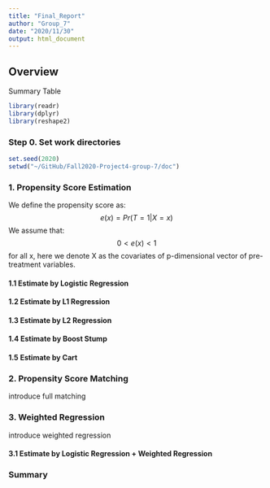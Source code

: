 ```yaml
---
title: "Final_Report"
author: "Group_7"
date: "2020/11/30"
output: html_document
---
```

## Overview
Summary Table

```r
library(readr)
library(dplyr)
library(reshape2)
```

### Step 0. Set work directories
```r
set.seed(2020)
setwd("~/GitHub/Fall2020-Project4-group-7/doc")
```

### 1. Propensity Score Estimation
We define the propensity score as:
$$e(x) = Pr(T =1|X=x)$$
We assume that: 
$$0<e(x)<1$$
for all x, here we denote X as the covariates of p-dimensional vector of pre-treatment variables.

#### 1.1 Estimate by Logistic Regression 


#### 1.2 Estimate by L1 Regression 


#### 1.3 Estimate by L2 Regression 


#### 1.4 Estimate by Boost Stump


#### 1.5 Estimate by Cart


### 2. Propensity Score Matching
introduce full matching



### 3. Weighted Regression
introduce weighted regression

#### 3.1 Estimate by Logistic Regression + Weighted Regression 


### Summary